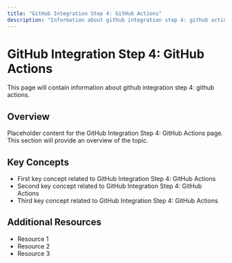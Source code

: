 ```yaml
---
title: "GitHub Integration Step 4: GitHub Actions"
description: "Information about github integration step 4: github actions"
---
```


# GitHub Integration Step 4: GitHub Actions

This page will contain information about github integration step 4: github actions.

## Overview

Placeholder content for the GitHub Integration Step 4: GitHub Actions page. This section will provide an overview of the topic.

## Key Concepts

- First key concept related to GitHub Integration Step 4: GitHub Actions
- Second key concept related to GitHub Integration Step 4: GitHub Actions
- Third key concept related to GitHub Integration Step 4: GitHub Actions

## Additional Resources

- Resource 1
- Resource 2
- Resource 3

